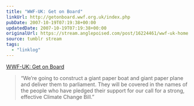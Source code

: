 ```yaml
---
title: "WWF-UK: Get on Board"
linkUrl: http://getonboard.wwf.org.uk/index.php
pubDate: 2007-10-19T07:19:38+00:00
updatedDate: 2007-10-19T07:19:38+00:00
originalUrl: https://stream.anglepoised.com/post/16224461/wwf-uk-home
source: tumblr stream
tags:
  - "linklog"
---
```


[WWF-UK: Get on Board][1]

> &ldquo;We&rsquo;re going to construct a giant paper boat and giant paper plane and deliver them to parliament. They will be covered in the names of the people who have pledged their support for our call for a strong, effective Climate Change Bill.&rdquo;

[1]: http://getonboard.wwf.org.uk/index.php
